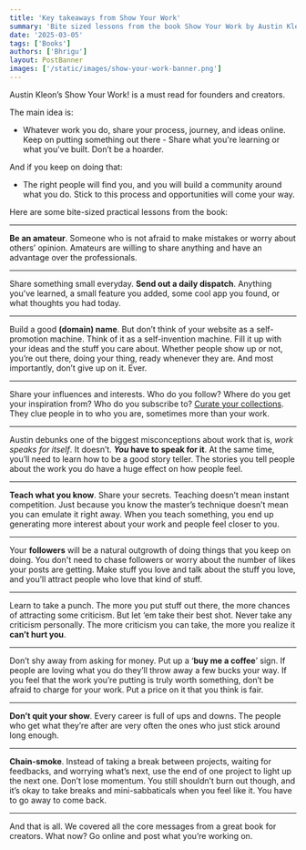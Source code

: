 ```yaml
---
title: 'Key takeaways from Show Your Work'
summary: 'Bite sized lessons from the book Show Your Work by Austin Kleon'
date: '2025-03-05'
tags: ['Books']
authors: ['Bhrigu']
layout: PostBanner
images: ['/static/images/show-your-work-banner.png']
---
```


Austin Kleon’s Show Your Work! is a must read for founders and creators.

The main idea is:

- Whatever work you do, share your process, journey, and ideas online. Keep on putting something out there - Share what you're learning or what you've built. Don’t be a hoarder.

And if you keep on doing that:

- The right people will find you, and you will build a community around what you do. Stick to this process and opportunities will come your way.

Here are some bite-sized practical lessons from the book:

---

**Be an amateur**. Someone who is not afraid to make mistakes or worry about others’ opinion. Amateurs are willing to share anything and have an advantage over the professionals.

---

Share something small everyday. **Send out a daily dispatch**. Anything you've learned, a small feature you added, some cool app you found, or what thoughts you had today.

---

Build a good **(domain) name**. But don’t think of your website as a self-promotion machine. Think of it as a self-invention machine. Fill it up with your ideas and the stuff you care about. Whether people show up or not, you’re out there, doing your thing, ready whenever they are. And most importantly, don’t give up on it. Ever.

---

Share your influences and interests. Who do you follow? Where do you get your inspiration from? Who do you subscribe to? [Curate your collections](https://collectio.app/). They clue people in to who you are, sometimes more than your work.

---

Austin debunks one of the biggest misconceptions about work that is, _work speaks for itself_. It doesn’t. **_You_ have to speak for it**. At the same time, you’ll need to learn how to be a good story teller. The stories you tell people about the work you do have a huge effect on how people feel.

---

**Teach what you know**. Share your secrets. Teaching doesn’t mean instant competition. Just because you know the master’s technique doesn’t mean you can emulate it right away. When you teach something, you end up generating more interest about your work and people feel closer to you.

---

Your **followers** will be a natural outgrowth of doing things that you keep on doing. You don't need to chase followers or worry about the number of likes your posts are getting. Make stuff you love and talk about the stuff you love, and you’ll attract people who love that kind of stuff.

---

Learn to take a punch. The more you put stuff out there, the more chances of attracting some criticism. But let ‘em take their best shot. Never take any criticism personally. The more criticism you can take, the more you realize it **can’t hurt you**.

---

Don’t shy away from asking for money. Put up a ‘**buy me a coffee**’ sign. If people are loving what you do they’ll throw away a few bucks your way. If you feel that the work you’re putting is truly worth something, don’t be afraid to charge for your work. Put a price on it that you think is fair.

---

**Don’t quit your show**. Every career is full of ups and downs. The people who get what they’re after are very often the ones who just stick around long enough.

---

**Chain-smoke**. Instead of taking a break between projects, waiting for feedbacks, and worrying what’s next, use the end of one project to light up the next one. Don’t lose momentum. You still shouldn’t burn out though, and it’s okay to take breaks and mini-sabbaticals when you feel like it. You have to go away to come back.

---

And that is all. We covered all the core messages from a great book for creators. What now? Go online and post what you’re working on.
